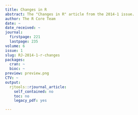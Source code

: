 ```yaml
---
title: Changes in R
abstract: The "Changes in R" article from the 2014-1 issue.
author: The R Core Team
date: ~
date_received: ~
journal:
  firstpage: 221
  lastpage: 235
volume: 6
issue: 1
slug: RJ-2014-1-r-changes
packages:
  cran: ~
  bioc: ~
preview: preview.png
CTV: ~
output:
  rjtools::rjournal_article:
    self_contained: no
    toc: no
    legacy_pdf: yes

---
```

